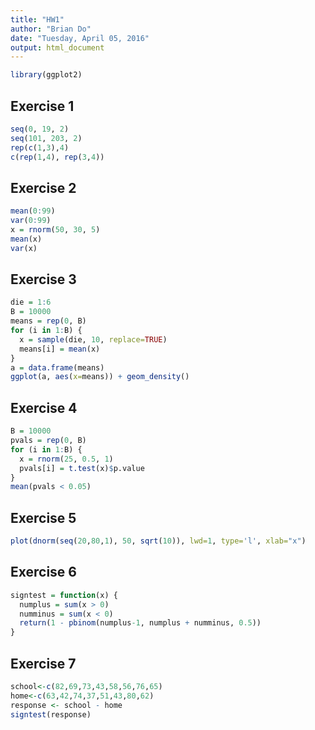---
title: "HW1"
author: "Brian Do"
date: "Tuesday, April 05, 2016"
output: html_document
---

```{r}
library(ggplot2)
```

## Exercise 1

```{r}
seq(0, 19, 2)
seq(101, 203, 2)
rep(c(1,3),4)
c(rep(1,4), rep(3,4))
```

## Exercise 2

```{r}
mean(0:99)
var(0:99)
x = rnorm(50, 30, 5)
mean(x)
var(x)
```

## Exercise 3

```{r}
die = 1:6
B = 10000
means = rep(0, B)
for (i in 1:B) {
  x = sample(die, 10, replace=TRUE)
  means[i] = mean(x)
}
a = data.frame(means)
ggplot(a, aes(x=means)) + geom_density()
```

## Exercise 4

```{r}
B = 10000
pvals = rep(0, B)
for (i in 1:B) {
  x = rnorm(25, 0.5, 1)
  pvals[i] = t.test(x)$p.value  
}
mean(pvals < 0.05)
```

## Exercise 5

```{r}
plot(dnorm(seq(20,80,1), 50, sqrt(10)), lwd=1, type='l', xlab="x")
```

## Exercise 6

```{r}
signtest = function(x) {
  numplus = sum(x > 0)
  numminus = sum(x < 0)
  return(1 - pbinom(numplus-1, numplus + numminus, 0.5))
}
```

## Exercise 7

```{r}
school<-c(82,69,73,43,58,56,76,65)
home<-c(63,42,74,37,51,43,80,62)
response <- school - home
signtest(response)
```